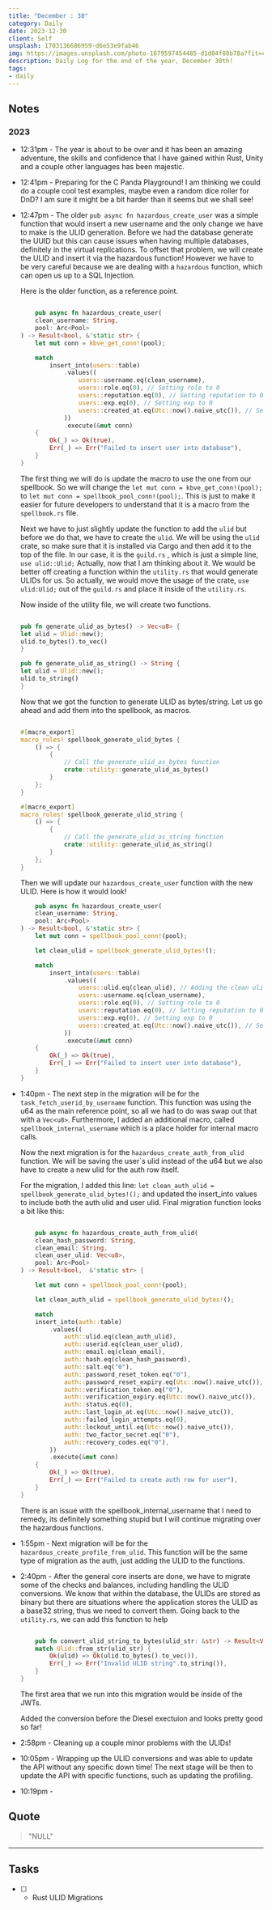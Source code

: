 ```yaml
---
title: "December : 30"
category: Daily
date: 2023-12-30
client: Self
unsplash: 1703136686959-d6e53e9fab46
img: https://images.unsplash.com/photo-1679597454485-d1d04f88b78a?fit=crop&q=85&w=1400&h=700
description: Daily Log for the end of the year, December 30th!
tags:
- daily
---
```


## Notes

### 2023

- 12:31pm - The year is about to be over and it has been an amazing adventure, the skills and confidence that I have gained within Rust, Unity and a couple other languages has been majestic.

- 12:41pm - Preparing for the C Panda Playground! I am thinking we could do a couple cool test examples, maybe even a random dice roller for DnD?
    I am sure it might be a bit harder than it seems but we shall see!

- 12:47pm - The older `pub async fn hazardous_create_user` was a simple function that would insert a new username and the only change we have to make is the ULID generation.
    Before we had the database generate the UUID but this can cause issues when having multiple databases, definitely in the virtual replications.
    To offset that problem, we will create the ULID and insert it via the hazardous function!
    However we have to be very careful because we are dealing with a `hazardous` function, which can open us up to a SQL Injection.

    Here is the older function, as a reference point.

    ```rust

        pub async fn hazardous_create_user(
        clean_username: String,
        pool: Arc<Pool>
    ) -> Result<bool, &'static str> {
        let mut conn = kbve_get_conn!(pool);

        match
            insert_into(users::table)
                .values((
                    users::username.eq(clean_username),
                    users::role.eq(0), // Setting role to 0
                    users::reputation.eq(0), // Setting reputation to 0
                    users::exp.eq(0), // Setting exp to 0
                    users::created_at.eq(Utc::now().naive_utc()), // Setting current UTC time
                ))
                .execute(&mut conn)
        {
            Ok(_) => Ok(true),
            Err(_) => Err("Failed to insert user into database"),
        }
    }

    ```

    The first thing we will do is update the macro to use the one from our spellbook.
    So we will change the `let mut conn = kbve_get_conn!(pool);` to `let mut conn = spellbook_pool_conn!(pool);`.
    This is just to make it easier for future developers to understand that it is a macro from the `spellbook.rs` file.

    Next we have to just slightly update the function to add the `ulid` but before we do that, we have to create the `ulid`.
    We will be using the `ulid` crate, so make sure that it is installed via Cargo and then add it to the top of the file.
    In our case, it is the `guild.rs` , which is just a simple line, `use ulid::Ulid;`
    Actually, now that I am thinking about it. We would be better off creating a function within the `utility.rs` that would generate ULIDs for us.
    So actually, we would move the usage of the crate, `use ulid:Ulid;` out of the `guild.rs` and place it inside of the `utility.rs`.
    
    Now inside of the utility file, we will create two functions.
    
    ```rust
    
    pub fn generate_ulid_as_bytes() -> Vec<u8> {
	let ulid = Ulid::new();
	ulid.to_bytes().to_vec()
    }

    pub fn generate_ulid_as_string() -> String {
	let ulid = Ulid::new();
	ulid.to_string()
    }
    
    ```
    
    Now that we got the function to generate ULID as bytes/string.
    Let us go ahead and add them into the spellbook, as macros.

    ```rust
    
    #[macro_export]
    macro_rules! spellbook_generate_ulid_bytes {
        () => {
            {
                // Call the generate_ulid_as_bytes function
                crate::utility::generate_ulid_as_bytes()
            }
        };
    }

    #[macro_export]
    macro_rules! spellbook_generate_ulid_string {
        () => {
            {
                // Call the generate_ulid_as_string function
                crate::utility::generate_ulid_as_string()
            }
        };
    }
    ```

    Then we will update our `hazardous_create_user` function with the new ULID.
    Here is how it would look!

    ```rust
        pub async fn hazardous_create_user(
        clean_username: String,
        pool: Arc<Pool>
    ) -> Result<bool, &'static str> {
        let mut conn = spellbook_pool_conn!(pool);

        let clean_ulid = spellbook_generate_ulid_bytes!();

        match
            insert_into(users::table)
                .values((
                    users::ulid.eq(clean_ulid), // Adding the clean ulid!
                    users::username.eq(clean_username),
                    users::role.eq(0), // Setting role to 0
                    users::reputation.eq(0), // Setting reputation to 0
                    users::exp.eq(0), // Setting exp to 0
                    users::created_at.eq(Utc::now().naive_utc()), // Setting current UTC time
                ))
                .execute(&mut conn)
        {
            Ok(_) => Ok(true),
            Err(_) => Err("Failed to insert user into database"),
        }
    }

    ```

- 1:40pm - The next step in the migration will be for the `task_fetch_userid_by_username` function.
    This function was using the u64 as the main reference point, so all we had to do was swap out that with a `Vec<u8>`.
    Furthermore, I added an additional macro, called `spellbook_internal_username` which is a place holder for internal macro calls.

    Now the next migration is for the `hazardous_create_auth_from_ulid` function.
    We will be saving the user`s ulid instead of the u64 but we also have to create a new ulid for the auth row itself.

    For the migration, I added this line:
    `let clean_auth_ulid = spellbook_generate_ulid_bytes!();`
    and updated the insert_into values to include both the auth ulid and user ulid.
    Final migration function looks a bit like this:

    ```rust

        pub async fn hazardous_create_auth_from_ulid(
        clean_hash_password: String,
        clean_email: String,
        clean_user_ulid: Vec<u8>,
        pool: Arc<Pool>
    ) -> Result<bool,  &'static str> {

        let mut conn = spellbook_pool_conn!(pool);

        let clean_auth_ulid = spellbook_generate_ulid_bytes!();

        match
        insert_into(auth::table)
            .values((
                auth::ulid.eq(clean_auth_ulid),
                auth::userid.eq(clean_user_ulid),
                auth::email.eq(clean_email),
                auth::hash.eq(clean_hash_password),
                auth::salt.eq("0"),
                auth::password_reset_token.eq("0"),
                auth::password_reset_expiry.eq(Utc::now().naive_utc()),
                auth::verification_token.eq("0"),
                auth::verification_expiry.eq(Utc::now().naive_utc()),
                auth::status.eq(0),
                auth::last_login_at.eq(Utc::now().naive_utc()),
                auth::failed_login_attempts.eq(0),
                auth::lockout_until.eq(Utc::now().naive_utc()),
                auth::two_factor_secret.eq("0"),
                auth::recovery_codes.eq("0"),
            ))
            .execute(&mut conn)
        {
            Ok(_) => Ok(true),
            Err(_) => Err("Failed to create auth row for user"),
        }
    }


    ```

    There is an issue with the spellbook_internal_username that I need to remedy, its definitely something stupid but I will continue migrating over the hazardous functions.

- 1:55pm - Next migration will be for the `hazardous_create_profile_from_ulid`.
    This function will be the same type of migration as the auth, just adding the ULID to the functions.

- 2:40pm - After the general core inserts are done, we have to migrate some of the checks and balances, including handling the ULID conversions.
    We know that within the database, the ULIDs are stored as binary but there are situations where the application stores the ULID as a base32 string, thus we need to convert them.
    Going back to the `utility.rs`, we can add this function to help 

    ```rust

        pub fn convert_ulid_string_to_bytes(ulid_str: &str) -> Result<Vec<u8>, String> {
        match Ulid::from_str(ulid_str) {
            Ok(ulid) => Ok(ulid.to_bytes().to_vec()),
            Err(_) => Err("Invalid ULID string".to_string()),
        }
    }

    ```

    The first area that we run into this migration would be inside of the JWTs.

    Added the conversion before the Diesel exectuion and looks pretty good so far!

    
- 2:58pm - Cleaning up a couple minor problems with the ULIDs!

- 10:05pm - Wrapping up the ULID conversions and was able to update the API without any specific down time!
    The next stage will be then to update the API with specific functions, such as updating the profiling.

- 10:19pm - 





## Quote

> "NULL"

---

## Tasks

- [ ] - Rust ULID Migrations